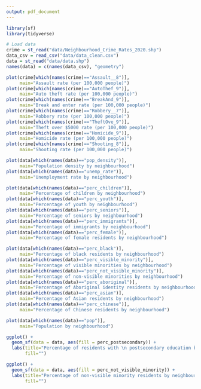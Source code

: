 ```yaml
---
output: pdf_document
---
```



```r
library(sf)
library(tidyverse)
```

```r
# Load data
crime = st_read("data/Neighbourhood_Crime_Rates_2020.shp")
data_csv = read_csv("data/data_clean.csv")
data = st_read("data/data.shp")
names(data) = c(names(data_csv), "geometry")
```

```r
plot(crime[which(names(crime)=="Assault__8")], 
     main="Assault rate (per 100,000 people)")
plot(crime[which(names(crime)=="AutoThef_9")], 
     main="Auto theft rate (per 100,000 people)")
plot(crime[which(names(crime)=="BreakAnd_9")], 
     main="Break and enter rate (per 100,000 people)")
plot(crime[which(names(crime)=="Robbery__7")], 
     main="Robbery rate (per 100,000 people)")
plot(crime[which(names(crime)=="TheftOve_9")], 
     main="Theft over $5000 rate (per 100,000 people)")
plot(crime[which(names(crime)=="Homicide_9")], 
     main="Homicide rate (per 100,000 people)")
plot(crime[which(names(crime)=="Shooting_8")], 
     main="Shooting rate (per 100,000 people)")

plot(data[which(names(data)=="pop_density")], 
     main="Population density by neighbourhood")
plot(data[which(names(data)=="unemp_rate")], 
     main="Unemployment rate by neighbourhood")

plot(data[which(names(data)=="perc_children")], 
     main="Percentage of children by neighbourhood")
plot(data[which(names(data)=="perc_youth")], 
     main="Percentage of youth by neighbourhood")
plot(data[which(names(data)=="perc_seniors")], 
     main="Percentage of seniors by neighbourhood")
plot(data[which(names(data)=="perc_immigrants")], 
     main="Percentage of immigrants by neighbourhood")
plot(data[which(names(data)=="perc_female")], 
     main="Percentage of female residents by neighbourhood")

plot(data[which(names(data)=="perc_black")], 
     main="Percentage of black residents by neighbourhood")
plot(data[which(names(data)=="perc_visible_minority")], 
     main="Percentage of visible minorities by neighbourhood")
plot(data[which(names(data)=="perc_not_visible_minority")], 
     main="Percentage of non-visible minorities by neighbourhood")
plot(data[which(names(data)=="perc_aboriginal")], 
     main="Percentage of Aboriginal identity residents by neighbourhood")
plot(data[which(names(data)=="perc_asian")], 
     main="Percentage of Asian residents by neighbourhood")
plot(data[which(names(data)=="perc_chinese")], 
     main="Percentage of Chinese residents by neighbourhood")

plot(data[which(names(data)=="pop")], 
     main="Population by neighbourhood")
```

```r
ggplot() + 
  geom_sf(data = data, aes(fill = perc_postsecondary)) + 
  labs(title="Percentage of residents with \n postsecondary education by neighbourhood",
       fill="")

ggplot() + 
  geom_sf(data = data, aes(fill = perc_not_visible_minority)) + 
  labs(title="Percentage of non-visible minority residents by neighbourhood",
       fill="")
```
